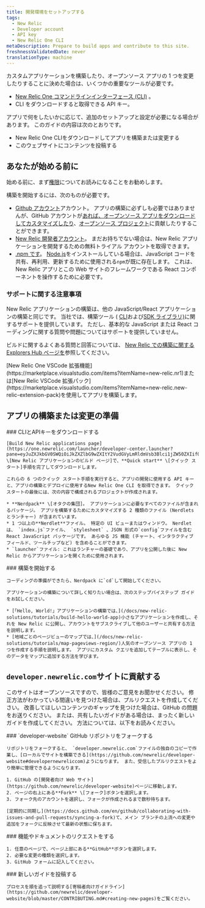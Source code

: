```yaml
---
title: 開発環境をセットアップする
tags:
  - New Relic
  - Developer account
  - API key
  - New Relic One CLI
metaDescription: Prepare to build apps and contribute to this site.
freshnessValidatedDate: never
translationType: machine
---
```


カスタムアプリケーションを構築したり、オープンソース アプリの 1 つを変更したりすることに決めた場合は、いくつかの重要なツールが必要です。

* [New Relic One コマンドラインインターフェース (CLI)](https://one.newrelic.com/launcher/developer-center.launcher?pane=eyJuZXJkbGV0SWQiOiJkZXZlbG9wZXItY2VudGVyLmRldmVsb3Blci1jZW50ZXIifQ==) 。
* CLI をダウンロードすると取得できる API キー。

アプリで何をしたいかに応じて、追加のセットアップと設定が必要になる場合があります。 このガイドの内容は次のとおりです。

* New Relic One CLIをダウンロードしてアプリを構築または変更する
* このウェブサイトにコンテンツを投稿する

## あなたが始める前に

始める前に、まず[権限](/docs/new-relic-solutions/new-relic-one/build-nr-apps/permission-manage-apps)についてお読みになることをお勧めします。

構築を開始するには、次のものが必要です。

* [Github アカウント](https://github.com/)アカウント。 アプリの構築に必ずしも必要ではありませんが、GitHub アカウントが[あれば、オープンソース アプリをダウンロードしてカスタマイズしたり](https://opensource.newrelic.com/explore-projects)、[オープンソース プロジェクト](https://opensource.newrelic.com/contributing/)に貢献したりすることができます。
* [New Relic 開発者アカウント](https://newrelic.com/signup/?partner=Developer+Edition)。 まだお持ちでない場合は、New Relic アプリケーションを開発するための無料トライアル アカウントを取得できます。
* [.npm です](https://www.npmjs.com/get-npm)。 [Node.js](https://nodejs.org/en/download/)をインストールしている場合は、JavaScript コードを共有、再利用、更新するために使用される`npm`が既に存在します。 これは、New Relic アプリとこの Web サイトのフレームワークである React コンポーネントを操作するために必要です。

### サポートに関する注意事項

New Relic アプリケーションの構築は、他の JavaScript/React アプリケーションの構築と同じです。 当社では、構築ツール ( [CLI](https://one.newrelic.com/launcher/developer-center.launcher?pane=eyJuZXJkbGV0SWQiOiJkZXZlbG9wZXItY2VudGVyLmRldmVsb3Blci1jZW50ZXIifQ==)および[SDK ライブラリ)](/docs/new-relic-solutions/build-nr-ui/sdk-component/intro-to-sdk)に関するサポートを提供しています。 ただし、基本的な JavaScript または React コーディングに関する質問や問題についてはサポートを提供していません。

ビルドに関するよくある質問と回答については、 [New Relic での構築に関する Explorers Hub ページを](https://discuss.newrelic.com/c/build-on-new-relic)参照してください。

<Callout variant="tip">
  [New Relic One VSCode 拡張機能](https://marketplace.visualstudio.com/items?itemName=new-relic.nr1)または[New Relic VSCode 拡張パック](https://marketplace.visualstudio.com/items?itemName=new-relic.new-relic-extension-pack)を使用してアプリを構築します。
</Callout>

## アプリの構築または変更の準備

<Steps>
  <Step>
    ### CLIとAPIキーをダウンロードする

    [Build New Relic applications page](https://one.newrelic.com/launcher/developer-center.launcher?pane=eyJuZXJkbGV0SWQiOiJkZXZlbG9wZXItY2VudGVyLmRldmVsb3Blci1jZW50ZXIifQ==) \[New Relic アプリケーションのビルド ページ]で、**Quick start** \[クイック スタート]手順を完了してダウンロードします。

    これらの 6 つのクイック スタート手順を実行すると、アプリの開発に使用する API キーと、アプリの構築とデプロイに使用するNew Relic One CLI を取得できます。 クイック スタートの最後には、次の内容で構成されるプロジェクトが作成されます。

    * **Nerdpack** \[オタクの集団]。 アプリケーションに必要なすべてのファイルが含まれるパッケージ。 アプリを構築するためにカスタマイズする 2 種類のファイル (Nerdlets とランチャー) が含まれています。
    * 1 つ以上の**Nerdlet**ファイル。 特定の UI ビューまたはウィンドウ。 Nerdlet は、 `index.js`ファイル、 `stylesheet` 、JSON 形式の`config`ファイルを含む React JavaScript パッケージです。 あらゆる JS 機能 (チャート、インタラクティブ フィールド、ツールチップなど) を含めることができます。
    * `launcher`ファイル: これはランチャーの基礎であり、アプリを公開した後に New Relic からアプリケーションを開くために使用されます。
  </Step>

  <Step>
    ### 構築を開始する

    コーディングの準備ができたら、Nerdpack に`cd`して開始してください。

    アプリケーションの構築について詳しく知りたい場合は、次のステップバイステップ ガイドをお試しください。

    * [「Hello, World!」アプリケーションの構築では、](/docs/new-relic-solutions/tutorials/build-hello-world-app)小さなアプリケーションを作成し、それを New Relic に公開し、アカウントをサブスクライブして他のユーザーと共有する方法を説明します。
    * [地域ごとのページビューのマップでは、](/docs/new-relic-solutions/tutorials/map-pageviews-region/)人気のオープンソース アプリの 1 つを作成する手順を説明します。 アプリにカスタム クエリを追加してテーブルに表示し、そのデータをマップに追加する方法を学びます。
  </Step>
</Steps>

## `developer.newrelic.com`サイトに貢献する

このサイトはオープンソースですので、皆様のご意見をお聞かせください。 修正方法がわかっている間違いを見つけた場合は、プルリクエストを作成してください。 改善してほしいコンテンツのギャップを見つけた場合は、GitHub の問題をお送りください。 または、共有したいガイドがある場合は、まったく新しいガイドを作成してください。 方法については、以下をお読みください。

<Steps>
  <Step>
    ### `developer-website` GitHub リポジトリをフォークする

    リポジトリをフォークすると、 `developer.newrelic.com`ファイルの独自のコピーで作業し、[ローカルでサイトを構築できる](https://github.com/newrelic/developer-website#developernewreliccom)ようになります。 また、受信したプルリクエストをより簡単に管理できるようになります。

    1. GitHub の[開発者向け Web サイト](https://github.com/newrelic/developer-website)ページに移動します。
    2. ページの右上にある**Fork** \[フォーク]ボタンを選択します。
    3. フォーク先のアカウントを選択し、フォークが作成されるまで数秒待ちます。

    [定期的に同期し](https://docs.github.com/en/github/collaborating-with-issues-and-pull-requests/syncing-a-fork)て、メイン ブランチの上流への変更や追加をフォークに反映させて最新の状態に保ちます。
  </Step>

  <Step>
    ### 機能やドキュメントのリクエストをする

    1. 任意のページで、ページ上部にある**GitHub**ボタンを選択します。
    2. 必要な変更の種類を選択します。
    3. GitHub フォームに記入してください。
  </Step>

  <Step>
    ### 新しいガイドを投稿する

    プロセスを順を追って説明する[寄稿者向けガイドライン](https://github.com/newrelic/developer-website/blob/master/CONTRIBUTING.md#creating-new-pages)をご覧ください。
  </Step>
</Steps>